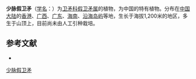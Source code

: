 {{Speciesbox
| name = 少脉假卫矛
| status = 
| status_system = 
| image =
| genus = Microtropis
| species = paucinervia
| authority = Merr. et Chun ex Merr. et Freem.
}}

'''少脉假卫矛'''（[[学名|学名]]：{{lang|la|''Microtropis paucinervia''}}）为[[卫矛科|卫矛科]][[假卫矛属|假卫矛属]]的植物，为中国的特有植物。分布在[[中国大陆|中国大陆]]的[[香港|香港]]、[[广西|广西]]、[[广东|广东]]、[[海南|海南]]、[[沿海岛屿|沿海岛屿]]等地，生长于海拔1,200米的地区，多生于山顶上，目前尚未由人工引种栽培。

== 参考文献 ==
<div class="references-small">
* {{cite web| url =http://www.bioinfo.cn/db05/KmzwSpecies.php?action=view&id=2367| title =少脉假卫矛| work =《中国高等植物数据库全库》| publisher =中国科学院微生物研究所| author =昆明植物研究所| accessdate =2009-02-23| deadurl =yes| archiveurl =https://web.archive.org/web/20160305081022/http://www.bioinfo.cn/db05/KmzwSpecies.php?action=view&id=2367| archivedate =2016-03-05}}
</div>
{{Taxonbar|from=Q11036818}}

[[Category:假卫矛属|少脉假卫矛]]


{{植物小作品}}